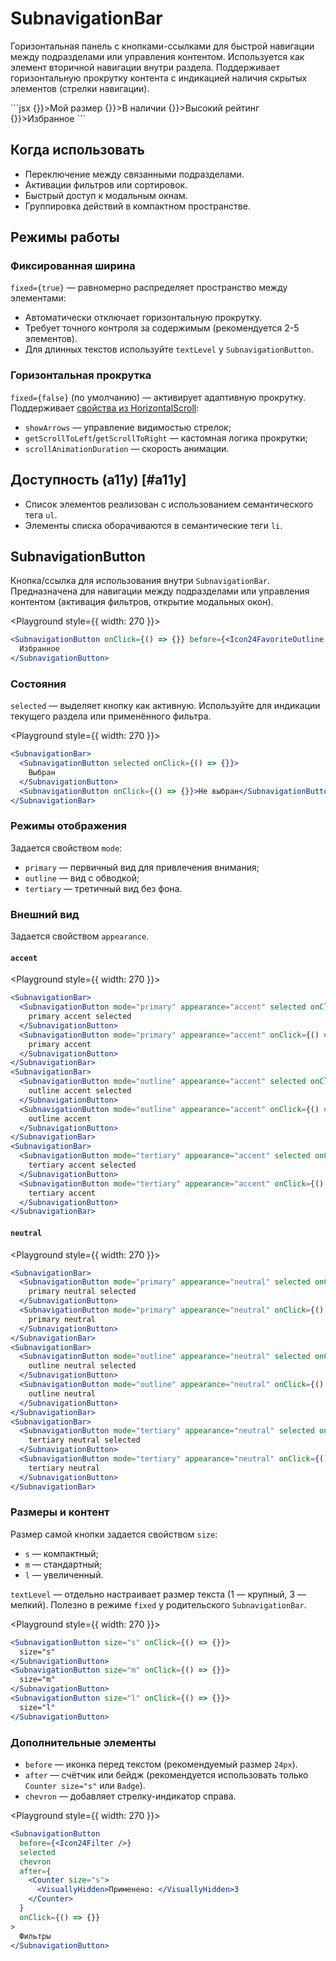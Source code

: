 <Overview>

# SubnavigationBar

Горизонтальная панель с кнопками-ссылками для быстрой навигации между подразделами или управления контентом.
Используется как элемент вторичной навигации внутри раздела. Поддерживает горизонтальную прокрутку контента
с индикацией наличия скрытых элементов (стрелки навигации).

</Overview>


<Playground Wrapper={BlockWrapper}>
  ```jsx
  <SubnavigationBar>
    <SubnavigationButton onClick={() => {}}>Мой размер</SubnavigationButton>
    <SubnavigationButton onClick={() => {}}>В наличии</SubnavigationButton>
    <SubnavigationButton onClick={() => {}}>Высокий рейтинг</SubnavigationButton>
    <SubnavigationButton onClick={() => {}}>Избранное</SubnavigationButton>
  </SubnavigationBar>
  ```
</Playground>

## Когда использовать

- Переключение между связанными подразделами.
- Активации фильтров или сортировок.
- Быстрый доступ к модальным окнам.
- Группировка действий в компактном пространстве.

## Режимы работы

### Фиксированная ширина

`fixed={true}` — равномерно распределяет пространство между элементами:

- Автоматически отключает горизонтальную прокрутку.
- Требует точного контроля за содержимым (рекомендуется 2-5 элементов).
- Для длинных текстов используйте `textLevel` у `SubnavigationButton`.

### Горизонтальная прокрутка

`fixed={false}` (по умолчанию) — активирует адаптивную прокрутку.
Поддерживает [свойства из HorizontalScroll](/components/horizontal-scroll):

- `showArrows` — управление видимостью стрелок;
- `getScrollToLeft`/`getScrollToRight` — кастомная логика прокрутки;
- `scrollAnimationDuration` — скорость анимации.

## Доступность (a11y) [#a11y]

- Список элементов реализован с использованием семантического тега `ul`.
- Элементы списка оборачиваются в семантические теги `li`.

## SubnavigationButton

Кнопка/ссылка для использования внутри `SubnavigationBar`. Предназначена для навигации между подразделами или управления
контентом (активация фильтров, открытие модальных окон).

<Playground style={{ width: 270 }}>
  ```jsx
  <SubnavigationButton onClick={() => {}} before={<Icon24FavoriteOutline />}>
    Избранное
  </SubnavigationButton>
  ```
</Playground>

### Состояния

`selected` — выделяет кнопку как активную. Используйте для индикации текущего раздела или применённого фильтра.

<Playground style={{ width: 270 }}>
  ```jsx
  <SubnavigationBar>
    <SubnavigationButton selected onClick={() => {}}>
      Выбран
    </SubnavigationButton>
    <SubnavigationButton onClick={() => {}}>Не выбран</SubnavigationButton>
  </SubnavigationBar>
  ```
</Playground>

### Режимы отображения

Задается свойством `mode`:

- `primary` — первичный вид для привлечения внимания;
- `outline` — вид с обводкой;
- `tertiary` — третичный вид без фона.

### Внешний вид

Задается свойством `appearance`.

#### `accent`

<Playground style={{ width: 270 }}>
  ```jsx
  <SubnavigationBar>
    <SubnavigationButton mode="primary" appearance="accent" selected onClick={() => {}}>
      primary accent selected
    </SubnavigationButton>
    <SubnavigationButton mode="primary" appearance="accent" onClick={() => {}}>
      primary accent
    </SubnavigationButton>
  </SubnavigationBar>
  <SubnavigationBar>
    <SubnavigationButton mode="outline" appearance="accent" selected onClick={() => {}}>
      outline accent selected
    </SubnavigationButton>
    <SubnavigationButton mode="outline" appearance="accent" onClick={() => {}}>
      outline accent
    </SubnavigationButton>
  </SubnavigationBar>
  <SubnavigationBar>
    <SubnavigationButton mode="tertiary" appearance="accent" selected onClick={() => {}}>
      tertiary accent selected
    </SubnavigationButton>
    <SubnavigationButton mode="tertiary" appearance="accent" onClick={() => {}}>
      tertiary accent
    </SubnavigationButton>
  </SubnavigationBar>
  ```
</Playground>

#### `neutral`

<Playground style={{ width: 270 }}>
  ```jsx
  <SubnavigationBar>
    <SubnavigationButton mode="primary" appearance="neutral" selected onClick={() => {}}>
      primary neutral selected
    </SubnavigationButton>
    <SubnavigationButton mode="primary" appearance="neutral" onClick={() => {}}>
      primary neutral
    </SubnavigationButton>
  </SubnavigationBar>
  <SubnavigationBar>
    <SubnavigationButton mode="outline" appearance="neutral" selected onClick={() => {}}>
      outline neutral selected
    </SubnavigationButton>
    <SubnavigationButton mode="outline" appearance="neutral" onClick={() => {}}>
      outline neutral
    </SubnavigationButton>
  </SubnavigationBar>
  <SubnavigationBar>
    <SubnavigationButton mode="tertiary" appearance="neutral" selected onClick={() => {}}>
      tertiary neutral selected
    </SubnavigationButton>
    <SubnavigationButton mode="tertiary" appearance="neutral" onClick={() => {}}>
      tertiary neutral
    </SubnavigationButton>
  </SubnavigationBar>
  ```
</Playground>

### Размеры и контент

Размер самой кнопки задается свойством `size`:

- `s` — компактный;
- `m` — стандартный;
- `l` — увеличенный.

`textLevel` — отдельно настраивает размер текста (1 — крупный, 3 — мелкий).
Полезно в режиме `fixed` у родительского `SubnavigationBar`.

<Playground style={{ width: 270 }}>
  ```jsx
  <SubnavigationButton size="s" onClick={() => {}}>
    size="s"
  </SubnavigationButton>
  <SubnavigationButton size="m" onClick={() => {}}>
    size="m"
  </SubnavigationButton>
  <SubnavigationButton size="l" onClick={() => {}}>
    size="l"
  </SubnavigationButton>
  ```
</Playground>

### Дополнительные элементы

- `before` — иконка перед текстом (рекомендуемый размер `24px`).
- `after` — счётчик или бейдж (рекомендуется использовать только `Counter size="s"` или `Badge`).
- `chevron` — добавляет стрелку-индикатор справа.

<Playground style={{ width: 270 }}>
  ```jsx
  <SubnavigationButton
    before={<Icon24Filter />}
    selected
    chevron
    after={
      <Counter size="s">
        <VisuallyHidden>Применено: </VisuallyHidden>3
      </Counter>
    }
    onClick={() => {}}
  >
    Фильтры
  </SubnavigationButton>
  ```
</Playground>
